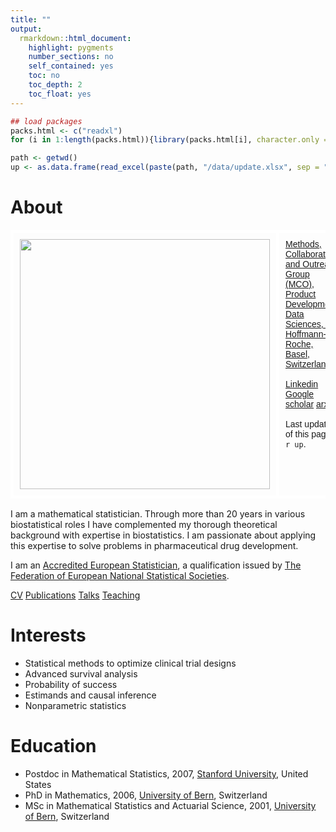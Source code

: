 ```yaml
---
title: ""
output: 
  rmarkdown::html_document:
    highlight: pygments
    number_sections: no
    self_contained: yes
    toc: no
    toc_depth: 2
    toc_float: yes
---
```


```r
## load packages
packs.html <- c("readxl")
for (i in 1:length(packs.html)){library(packs.html[i], character.only = TRUE)}

path <- getwd()
up <- as.data.frame(read_excel(paste(path, "/data/update.xlsx", sep = ""), col_types = NULL))[1, 1]
```

# About

<style type="text/css">
.tg  {border-collapse:collapse;border-spacing:0;}
.tg td{border-color:white;border-style:solid;border-width:5px;font-family:Arial, sans-serif;font-size:14px;
  overflow:hidden;padding:10px 10px;word-break:normal;}
.tg th{border-color:whitek;border-style:solid;border-width:5px;font-family:Arial, sans-serif;font-size:14px;
  font-weight:normal;overflow:hidden;padding:10px 10px;word-break:normal;}
.tg .tg-0lax{text-align:left;vertical-align:top}
</style>
<table class="tg">
<thead>
  <tr>
    <td class="tg-0lax">![](img/kaspar.jpg){width=400}</td>
    <td class="tg-0lax">[Methods, Collaboration, and Outreach Group (MCO), Product Development Data Sciences, F. Hoffmann-La Roche, Basel, Switzerland](http://www.roche.com)
    <br><br>
    <a href="https://linkedin.com/in/kasparrufibach" class="btn btn-info" target = "frame"><i class="fa fa-download"></i> Linkedin</a> <a href="https://scholar.google.com/citations?user=7OrPLkQAAAAJ&hl=de&authuser=1" class="btn btn-info" target = "frame"><i class="fa fa-download"></i> Google scholar</a>
    <a href="https://arxiv.org/search/?query=rufibach%2C+k&searchtype=all&abstracts=hide&order=-announced_date_first&size=50" class="btn btn-info" target = "frame"><i class="fa fa-download"></i> arxiv</a>
    <br><br>
    Last update of this page: `r up`.
    </td>
  </tr>
</thead>
</table>

I am a mathematical statistician. Through more than 20 years in various biostatistical roles I have complemented my thorough theoretical background with expertise in biostatistics. I am passionate about applying this expertise to solve problems in pharmaceutical drug development.

I am an [Accredited European Statistician](files/Accreditation_FENStat.pdf), a qualification issued by [The Federation of European National Statistical Societies](https://fenstats.eu/).

<a href="files/01_Kaspar_Rufibach_CV.pdf" class="btn btn-info"><i class="fa fa-download"></i> CV</a>
<a href="files/02_Kaspar_Rufibach_publications.pdf" class="btn btn-info"><i class="fa fa-download"></i> Publications</a>
<a href="files/03_Kaspar_Rufibach_talks.pdf" class="btn btn-info"><i class="fa fa-download"></i> Talks</a>
<a href="files/04_Kaspar_Rufibach_teaching.pdf" class="btn btn-info"><i class="fa fa-download"></i> Teaching</a>

# Interests

- Statistical methods to optimize clinical trial designs
- Advanced survival analysis
- Probability of success
- Estimands and causal inference
- Nonparametric statistics

# Education

- Postdoc in Mathematical Statistics, 2007, [Stanford University](https://statistics.stanford.edu/), United States
- PhD in Mathematics, 2006, [University of Bern](https://www.imsv.unibe.ch/), Switzerland
- MSc in Mathematical Statistics and Actuarial Science, 2001, [University of Bern](https://www.imsv.unibe.ch/), Switzerland




